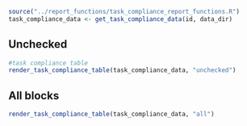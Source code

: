 ```r
source("../report_functions/task_compliance_report_functions.R")
task_compliance_data <- get_task_compliance_data(id, data_dir)
```

## Unchecked

```r
#task compliance table
render_task_compliance_table(task_compliance_data, "unchecked")
```

## All blocks

```r
render_task_compliance_table(task_compliance_data, "all") 
```
